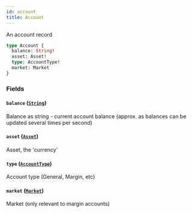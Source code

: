 ```yaml
---
id: account
title: Account
---
```



An account record

```graphql
type Account {
  balance: String!
  asset: Asset!
  type: AccountType!
  market: Market
}
```


### Fields

#### `balance` ([`String`](/docs/testnet/graphql/scalars/string))

Balance as string - current account balance (approx. as balances can be updated several times per second)


#### `asset` ([`Asset`](/docs/testnet/graphql/objects/asset))

Asset, the 'currency'


#### `type` ([`AccountType`](/docs/testnet/graphql/enums/account-type))

Account type (General, Margin, etc)


#### `market` ([`Market`](/docs/testnet/graphql/objects/market))

Market (only relevant to margin accounts)




